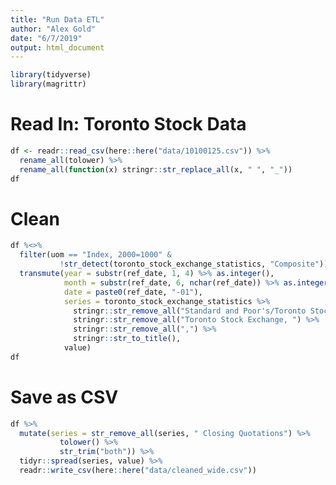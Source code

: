 ```yaml
---
title: "Run Data ETL"
author: "Alex Gold"
date: "6/7/2019"
output: html_document
---
```


```r
library(tidyverse)
library(magrittr)
```

# Read In: Toronto Stock Data
```r
df <- readr::read_csv(here::here("data/10100125.csv")) %>%
  rename_all(tolower) %>%
  rename_all(function(x) stringr::str_replace_all(x, " ", "_"))
df
```

# Clean
```r
df %<>%
  filter(uom == "Index, 2000=1000" & 
           !str_detect(toronto_stock_exchange_statistics, "Composite")) %>%
  transmute(year = substr(ref_date, 1, 4) %>% as.integer(),
            month = substr(ref_date, 6, nchar(ref_date)) %>% as.integer(),
            date = paste0(ref_date, "-01"),
            series = toronto_stock_exchange_statistics %>%
              stringr::str_remove_all("Standard and Poor's/Toronto Stock Exchange ") %>%
              stringr::str_remove_all("Toronto Stock Exchange, ") %>%
              stringr::str_remove_all(",") %>%
              stringr::str_to_title(), 
            value)
df
```

# Save as CSV
```r
df %>%
  mutate(series = str_remove_all(series, " Closing Quotations") %>%
           tolower() %>%
           str_trim("both")) %>%
  tidyr::spread(series, value) %>% 
  readr::write_csv(here::here("data/cleaned_wide.csv"))
```
